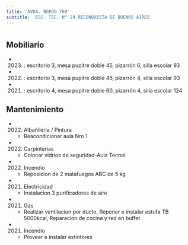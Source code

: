 ```yaml
---
title: 'AVDA. BOEDO 760'
subtitle: 'ESC. TEC. N° 29 RECONQUISTA DE BUENOS AIRES'
---
```


#


## Mobiliario

*  (2023) : escritorio 3, mesa pupitre doble 45, pizarrón 6, silla escolar 93 

*  (2022) : escritorio 3, mesa pupitre doble 45, pizarrón 4, silla escolar 93 

*  (2021) : escritorio 4, mesa pupitre doble 60, pizarrón 4, silla escolar 124 





## Mantenimiento

*  (2022) Albañileria / Pintura 
    + Reacondicionar aula Nro 1

*  (2022) Carpinterías 
    + Colocar vidrios de seguridad-Aula Tecnol

*  (2022) Incendio 
    + Reposicion de 2 matafuegos ABC de 5 kg

*  (2021) Electricidad 
    + Instalacion 3 purificadores de aire

*  (2021) Gas 
    + Realizar ventilacion por ducto, Reponer e instalar estufa TB 5000kcal, Reparacion de cocina y red en buffet

*  (2021) Incendio 
    + Proveer e instalar extintores



